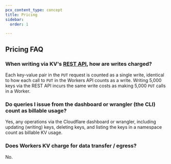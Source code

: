 ```yaml
---
pcx_content_type: concept
title: Pricing
sidebar:
  order: 1

---
```



<Render file="kv_pricing" product="workers" />

## Pricing FAQ

### When writing via KV's [REST API](/api/resources/kv/subresources/namespaces/methods/bulk_update/), how are writes charged?

Each key-value pair in the `PUT` request is counted as a single write, identical to how each call to `PUT` in the Workers API counts as a write. Writing 5,000 keys via the REST API incurs the same write costs as making 5,000 `PUT` calls in a Worker.

### Do queries I issue from the dashboard or wrangler (the CLI) count as billable usage?

Yes, any operations via the Cloudflare dashboard or wrangler, including updating (writing) keys, deleting keys, and listing the keys in a namespace count as billable KV usage.

### Does Workers KV charge for data transfer / egress?

No.
